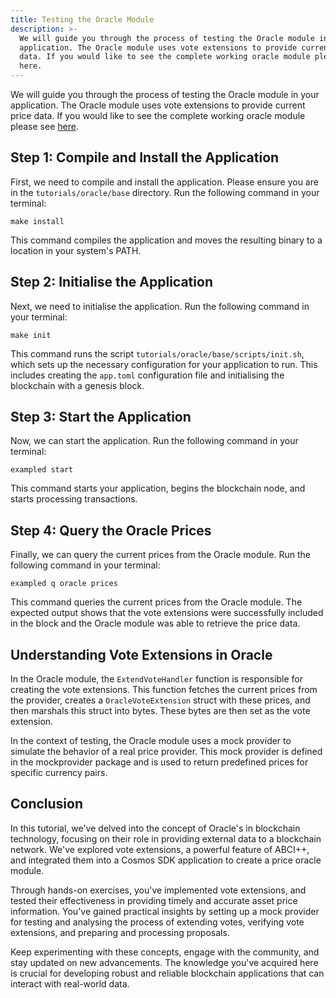 ```yaml
---
title: Testing the Oracle Module
description: >-
  We will guide you through the process of testing the Oracle module in your
  application. The Oracle module uses vote extensions to provide current price
  data. If you would like to see the complete working oracle module please see
  here.
---
```

We will guide you through the process of testing the Oracle module in your application. The Oracle module uses vote extensions to provide current price data. If you would like to see the complete working oracle module please see [here](https://github.com/cosmos/sdk-tutorials/blob/master/tutorials/oracle/base/x/oracle).

## Step 1: Compile and Install the Application

First, we need to compile and install the application. Please ensure you are in the `tutorials/oracle/base` directory. Run the following command in your terminal:

```shell
make install
```

This command compiles the application and moves the resulting binary to a location in your system's PATH.

## Step 2: Initialise the Application

Next, we need to initialise the application. Run the following command in your terminal:

```shell
make init
```

This command runs the script `tutorials/oracle/base/scripts/init.sh`, which sets up the necessary configuration for your application to run. This includes creating the `app.toml` configuration file and initialising the blockchain with a genesis block.

## Step 3: Start the Application

Now, we can start the application. Run the following command in your terminal:

```shell
exampled start
```

This command starts your application, begins the blockchain node, and starts processing transactions.

## Step 4: Query the Oracle Prices

Finally, we can query the current prices from the Oracle module. Run the following command in your terminal:

```shell
exampled q oracle prices
```

This command queries the current prices from the Oracle module. The expected output shows that the vote extensions were successfully included in the block and the Oracle module was able to retrieve the price data.

## Understanding Vote Extensions in Oracle

In the Oracle module, the `ExtendVoteHandler` function is responsible for creating the vote extensions. This function fetches the current prices from the provider, creates a `OracleVoteExtension` struct with these prices, and then marshals this struct into bytes. These bytes are then set as the vote extension.

In the context of testing, the Oracle module uses a mock provider to simulate the behavior of a real price provider. This mock provider is defined in the mockprovider package and is used to return predefined prices for specific currency pairs.

## Conclusion

In this tutorial, we've delved into the concept of Oracle's in blockchain technology, focusing on their role in providing external data to a blockchain network. We've explored vote extensions, a powerful feature of ABCI++, and integrated them into a Cosmos SDK application to create a price oracle module.

Through hands-on exercises, you've implemented vote extensions, and tested their effectiveness in providing timely and accurate asset price information. You've gained practical insights by setting up a mock provider for testing and analysing the process of extending votes, verifying vote extensions, and preparing and processing proposals.

Keep experimenting with these concepts, engage with the community, and stay updated on new advancements. The knowledge you've acquired here is crucial for developing robust and reliable blockchain applications that can interact with real-world data.
